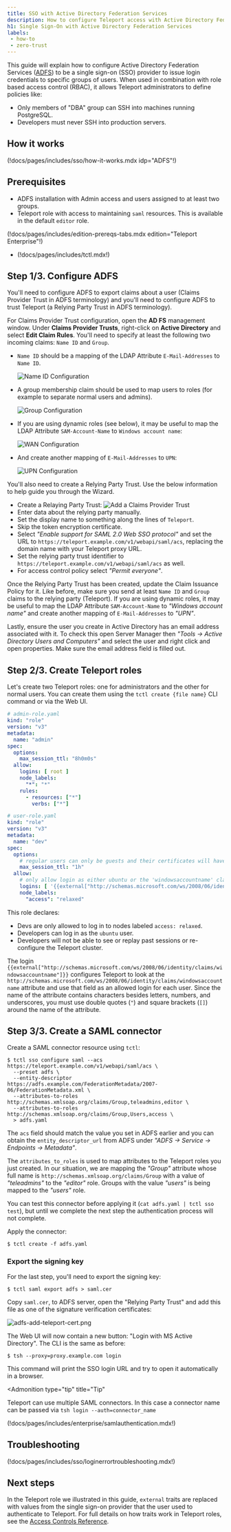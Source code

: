 ```yaml
---
title: SSO with Active Directory Federation Services
description: How to configure Teleport access with Active Directory Federation Services
h1: Single Sign-On with Active Directory Federation Services
labels:
 - how-to
 - zero-trust
---
```


This guide will explain how to configure Active Directory Federation Services
([ADFS](https://en.wikipedia.org/wiki/Active_Directory_Federation_Services)) to be
a single sign-on (SSO) provider to issue login credentials to specific groups
of users. When used in combination with role based access control (RBAC), it
allows Teleport administrators to define policies like:

- Only members of "DBA" group can SSH into machines running PostgreSQL.
- Developers must never SSH into production servers.

## How it works

(!docs/pages/includes/sso/how-it-works.mdx idp="ADFS"!)

## Prerequisites

- ADFS installation with Admin access and users assigned to at least two groups.
- Teleport role with access to maintaining `saml` resources.  This is available in the default `editor` role.

(!docs/pages/includes/edition-prereqs-tabs.mdx edition="Teleport Enterprise"!)

- (!docs/pages/includes/tctl.mdx!)

## Step 1/3. Configure ADFS

You'll need to configure ADFS to export claims about a user (Claims Provider
Trust in ADFS terminology) and you'll need to configure ADFS to trust
Teleport (a Relying Party Trust in ADFS terminology).

For Claims Provider Trust configuration, open the **AD FS** management window.
Under **Claims Provider Trusts**, right-click on **Active Directory** and
select **Edit Claim Rules**. You'll need to specify at least the following two
incoming claims: `Name ID` and `Group`.

- `Name ID` should be a mapping of the LDAP Attribute `E-Mail-Addresses` to
  `Name ID`.

  ![Name ID Configuration](../../../img/adfs-1.png)

- A group membership claim should be used to map users to roles (for example to
  separate normal users and admins).

  ![Group Configuration](../../../img/adfs-2.png)

- If you are using dynamic roles (see below), it may be useful to map the LDAP
  Attribute `SAM-Account-Name` to `Windows account name`:

  ![WAN Configuration](../../../img/adfs-3.png)

- And create another mapping of `E-Mail-Addresses` to `UPN`:

  ![UPN Configuration](../../../img/adfs-4.png)

You'll also need to create a Relying Party Trust. Use the below information to
help guide you through the Wizard.

- Create a Relaying Party Trust:
  ![Add a Claims Provider Trust](../../../img/adfs-add-provider-trust.png)
- Enter data about the relying party manually.
- Set the display name to something along the lines of `Teleport`.
- Skip the token encryption certificate.
- Select *"Enable support for SAML 2.0 Web SSO protocol"* and set the URL to
  `https://teleport.example.com/v1/webapi/saml/acs`, replacing the domain name
  with your Teleport proxy URL.
- Set the relying party trust identifier to
  `https://teleport.example.com/v1/webapi/saml/acs` as well.
- For access control policy select *"Permit everyone"*.

Once the Relying Party Trust has been created, update the Claim Issuance Policy
for it. Like before, make sure you send at least `Name ID` and `Group` claims to the
relying party (Teleport). If you are using dynamic roles, it may be useful to
map the LDAP Attribute `SAM-Account-Name` to *"Windows account name"* and create
another mapping of `E-Mail-Addresses` to *"UPN"*.

Lastly, ensure the user you create in Active Directory has an email address
associated with it. To check this open Server Manager then
*"Tools -> Active Directory Users and Computers"* and select the user and right
click and open properties. Make sure the email address field is filled out.

## Step 2/3. Create Teleport roles

Let's create two Teleport roles: one for administrators and the other for
normal users. You can create them using the `tctl create {file name}` CLI command
or via the Web UI.

```yaml
# admin-role.yaml
kind: "role"
version: "v3"
metadata:
  name: "admin"
spec:
  options:
    max_session_ttl: "8h0m0s"
  allow:
    logins: [ root ]
    node_labels:
      "*": "*"
    rules:
      - resources: ["*"]
        verbs: ["*"]
```

```yaml
# user-role.yaml
kind: "role"
version: "v3"
metadata:
  name: "dev"
spec:
  options:
    # regular users can only be guests and their certificates will have a TTL of 1 hour:
    max_session_ttl: "1h"
  allow:
    # only allow login as either ubuntu or the 'windowsaccountname' claim
    logins: [ '{{external["http://schemas.microsoft.com/ws/2008/06/identity/claims/windowsaccountname"]}}', ubuntu ]
    node_labels:
      "access": "relaxed"
```

This role declares:

- Devs are only allowed to log in to nodes labeled `access: relaxed`.
- Developers can log in as the `ubuntu` user.
- Developers will not be able to see or replay past sessions or
  re-configure the Teleport cluster.

The login
<nobr>`{{external["http://schemas.microsoft.com/ws/2008/06/identity/claims/windowsaccountname"]}}`</nobr>
configures Teleport to look at the
`http://schemas.microsoft.com/ws/2008/06/identity/claims/windowsaccountname`
attribute and use that field as an allowed login for each user. Since the name
of the attribute contains characters besides letters, numbers, and underscores,
you must use double quotes (`"`) and square brackets (`[]`) around the name of
the attribute.

## Step 3/3. Create a SAML connector

Create a SAML connector resource using `tctl`:

```code
$ tctl sso configure saml --acs https://teleport.example.com/v1/webapi/saml/acs \
  --preset adfs \
  --entity-descriptor https://adfs.example.com/FederationMetadata/2007-06/FederationMetadata.xml \
  --attributes-to-roles http://schemas.xmlsoap.org/claims/Group,teleadmins,editor \
  --attributes-to-roles http://schemas.xmlsoap.org/claims/Group,Users,access \
  > adfs.yaml
```

The `acs` field should match the value you set in ADFS earlier and you can
obtain the `entity_descriptor_url` from ADFS under *"ADFS -> Service -> Endpoints -> Metadata"*.

The `attributes_to_roles` is used to map attributes to the Teleport roles you
just created. In our situation, we are mapping the *"Group"* attribute whose full
name is `http://schemas.xmlsoap.org/claims/Group` with a value of *"teleadmins"*
to the *"editor"* role. Groups with the value *"users"* is being mapped to the
*"users"* role.

You can test this connector before applying it (`cat adfs.yaml | tctl sso test`),
but until we complete the next step the authentication process will not complete.

Apply the connector:

```code
$ tctl create -f adfs.yaml
```

### Export the signing key

For the last step, you'll need to export the signing key:

```code
$ tctl saml export adfs > saml.cer
```

Copy `saml.cer`, to ADFS server, open the "Relying Party Trust" and add this
file as one of the signature verification certificates:

![adfs-add-teleport-cert.png](../../../img/adfs-add-teleport-cert.png)

The Web UI will now contain a new button: "Login with MS Active Directory". The CLI is
the same as before:

```code
$ tsh --proxy=proxy.example.com login
```

This command will print the SSO login URL and try to open it
automatically in a browser.

<Admonition
  type="tip"
  title="Tip"
>
  Teleport can use multiple SAML connectors. In this case a connector name
  can be passed via `tsh login --auth=connector_name`
</Admonition>

(!docs/pages/includes/enterprise/samlauthentication.mdx!)

## Troubleshooting

(!docs/pages/includes/sso/loginerrortroubleshooting.mdx!)

## Next steps

In the Teleport role we illustrated in this guide, `external` traits
are replaced with values from the single sign-on provider that the user
used to authenticate to Teleport. For full details on how traits
work in Teleport roles, see the [Access Controls
Reference](../../reference/access-controls/roles.mdx).

